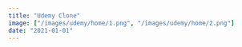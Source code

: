```yaml
---
title: "Udemy Clone"
image: ["/images/udemy/home/1.png", "/images/udemy/home/2.png"]
date: "2021-01-01"
---
```


<Header title="Udemy Clone" img="/images/udemy/1.PNG" alt="Udemy Picture" />
<Overview
  description="common:overview-udemy-description"
  features="common:overview-udemy-features"
  website="https://udemy-app.agustin-ribotta.xyz/"
  repo="https://github.com/AguzzDev/nextjs-udemy-pageclone"
/>
<List
  tec={["NextJS"]}
  lib={["TailwindCSS", "Tippy", "Headless UI", "Swiper"]}
  year="2021"
  client="common:own-project"
/>
<Galery
  imgs={[
    { path: "/images/udemy/1.PNG", mobile: "false" },
    { path: "/images/udemy/3.PNG", mobile: "true" },
    { path: "/images/udemy/5.PNG", mobile: "false" },
    { path: "/images/udemy/4.PNG", mobile: "true" },
  ]}
  alt="Udemy Clone"
  mobile="true"
/>
